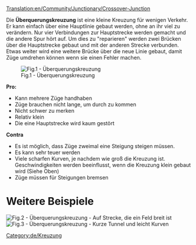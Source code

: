 [[Translation:en/Community/Junctionary/Crossover-Junction]]

{{de/Kreuzungsmenü}}

Die '''Überquerungskreuzung''' ist eine kleine Kreuzung für wenigen Verkehr. Er kann einfach über eine Hauptlinie gebaut werden, ohne an ihr viel zu verändern. Nur vier Verbindungen zur Hauptstrecke werden gemacht und die andere Spur hört auf. Um dies zu "reparieren" werden zwei Brücken über die Hauptstrecke gebaut und mit der anderen Strecke verbunden. Etwas weiter wird eine weitere Brücke über die neue Linie gebaut, damit Züge umdrehen können wenn sie einen Fehler machen.

[[File:en/Cjunction.png|none|frame|Fig.1 - Überquerungskreuzung]]

'''Pro:'''
* Kann mehrere Züge handhaben
* Züge brauchen nicht lange, um durch zu kommen
* Nicht schwer zu merken
* Relativ klein
* Die eine Hauptstrecke wird kaum gestört

'''Contra'''
* Es ist möglich, dass Züge zweimal eine Steigung steigen müssen.
* Es kann sehr teuer werden
* Viele scharfen Kurven, je nachdem wie groß die Kreuzung ist. Geschwindigkeiten werden beeinflusst, wenn die Kreuzung klein gebaut wird (Siehe Oben)
* Züge müssen für Steigungen bremsen

=Weitere Beispiele=
[[File:en/Train-junction-4-crossover-3wide.png|none|frame|Fig.2 - Überquerungskreuzung - Auf Strecke, die ein Feld breit ist]]
[[File:en/Crossover-junction-half-wide.png|none|frame|Fig.3 - Überquerungskreuzung - Kurze Tunnel und leicht Kurven]]

[[Category:de/Kreuzung]]